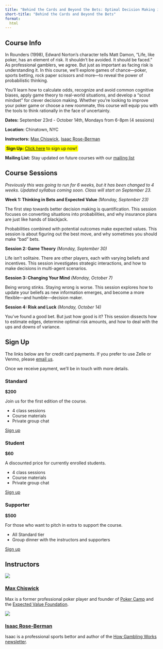 ```yaml
---
title: "Behind the Cards and Beyond the Bets: Optimal Decision Making in Gambling and Life"
short-title: "Behind the Cards and Beyond the Bets"
format: 
  html
---
```

## Course Info
In Rounders (1998), Edward Norton’s character tells Matt Damon, “Life, like poker, has an element of risk. It shouldn’t be avoided. It should be faced.” As professional gamblers, we agree. But just as important as facing risk is understanding it. In this course, we’ll explore games of chance––poker, sports betting, rock paper scissors and more––to reveal the power of probabilistic thinking. 

You’ll learn how to calculate odds, recognize and avoid common cognitive biases, apply game theory to real-world situations, and develop a “scout mindset” for clever decision making. Whether you’re looking to improve your poker game or choose a new roommate, this course will equip you with the tools to think rationally in the face of uncertainty.

**Dates:** September 23rd - October 14th, Mondays from 6-8pm (4 sessions) 

**Location:** Chinatown, NYC

**Instructors:** [Max Chiswick](https://maxchiswick.com), [Isaac Rose-Berman](https://x.com/roundrobin42)

<span style="background-color: #FFFF00; padding: 2px 4px; border-radius: 4px;">**Sign Up:** [Click here](#sign-up) to sign up now!</span>

**Mailing List:** Stay updated on future courses with our [mailing list](https://forms.gle/JG7jd2KAUp3UWx4r7)

## Course Sessions 
*Previously this was going to run for 6 weeks, but it has been changed to 4 weeks. Updated syllabus coming soon. Class will start on September 23. *

**Week 1: Thinking in Bets and Expected Value** *(Monday, September 23)*

The first step towards better decision making is quantification. This session focuses on converting situations into probabilities, and why insurance plans are just like hands of blackjack.  

Probabilities combined with potential outcomes make expected values. This session is about figuring out the best move, and why sometimes you should make “bad” bets. 

**Session 2: Game Theory** *(Monday, September 30)*

Life isn’t solitaire. There are other players, each with varying beliefs and incentives. This session investigates strategic interactions, and how to make decisions in multi-agent scenarios.

**Session 3: Changing Your Mind** *(Monday, October 7)*

Being wrong stinks. Staying wrong is worse. This session explores how to update your beliefs as new information emerges, and become a more flexible––and humble––decision maker. 

**Session 4: Risk and Luck** *(Monday, October 14)*

You’ve found a good bet. But just how good is it? This session dissects how to estimate edges, determine optimal risk amounts, and how to deal with the ups and downs of variance.

## Sign Up
The links below are for credit card payments. If you prefer to use Zelle or Venmo, please [email us](mailto:max.chiswick@gmail.com). 

Once we receive payment, we'll be in touch with more details. 

::: {.grid}

::: {.g-col-4}
### Standard
**$200**

Join us for the first edition of the course.

- 4 class sessions 
- Course materials
- Private group chat

[Sign up](https://buy.stripe.com/3cs3cJ1If9I52eQcMS){.btn .btn-primary}
:::

::: {.g-col-4}
### Student
**$60** 

A discounted price for currently enrolled students.

- 4 class sessions 
- Course materials
- Private group chat

[Sign up](https://buy.stripe.com/14kcNjfz5aM92eQ6ot){.btn .btn-primary}
:::

::: {.g-col-4}
### Supporter
**$500**

For those who want to pitch in extra to support the course.

- All Standard tier
- Group dinner with the instructors and supporters

[Sign up](https://buy.stripe.com/fZefZvdqX1bz3iUdQX){.btn .btn-primary}
:::

:::

## Instructors

::: {.grid}

::: {.g-col-6}
![](assets/mc.png)

### [Max Chiswick](https://maxchiswick.com)

Max is a former professional poker player and founder of [Poker Camp](https://poker.camp) and the [Expected Value Foundation](https://expectedvalue.org).
:::

::: {.g-col-6}
![](assets/irb.png)

### [Isaac Rose-Berman](https://x.com/roundrobin42)

Isaac is a professional sports bettor and author of the [How Gambling Works newsletter](https://howgamblingworks.substack.com/).
:::

:::
